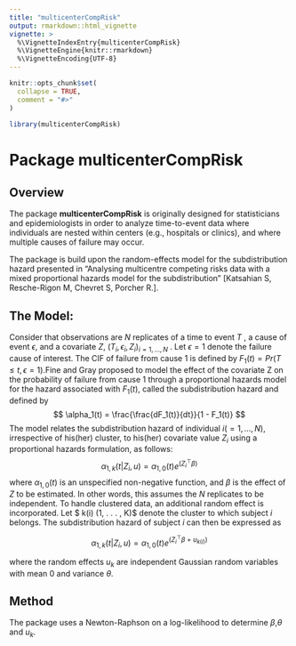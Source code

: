```yaml
---
title: "multicenterCompRisk"
output: rmarkdown::html_vignette
vignette: >
  %\VignetteIndexEntry{multicenterCompRisk}
  %\VignetteEngine{knitr::rmarkdown}
  %\VignetteEncoding{UTF-8}
---
```


```r
knitr::opts_chunk$set(
  collapse = TRUE,
  comment = "#>"
)
```

```r
library(multicenterCompRisk)
```

# Package multicenterCompRisk

## Overview

The package **multicenterCompRisk** is originally designed for statisticians and epidemiologists in order to analyze time-to-event data where individuals are nested within centers (e.g., hospitals or clinics), and where multiple causes of failure may occur.

The package is build upon the random-effects model for the subdistribution hazard presented in "Analysing multicentre competing risks data with a mixed proportional hazards model for the subdistribution" [Katsahian S, Resche-Rigon M, Chevret S, Porcher R.].

## The Model:

Consider that observations are $N$ replicates of a time to event $T$ , a cause of event $\epsilon$, and a covariate $Z$, $(T_i , \epsilon_i , Z_i )_{i=1,...,N}$ . Let $\epsilon=1$ denote the failure cause of interest.
The CIF of failure from cause 1 is defined by $F_1(t)= Pr(T \le t, \epsilon=1)$.Fine and Gray proposed to model the effect of the covariate Z on the probability of failure from cause 1 through a proportional hazards model for the hazard associated with $F_1(t)$, called the subdistribution hazard and
defined by
$$
\alpha_1(t) = \frac{\frac{dF_1(t)}{dt}}{1 - F_1(t)}
$$
The model relates the subdistribution hazard of individual $i (=1, . . . , N)$, irrespective of his(her)
cluster, to his(her) covariate value $Z_i$ using a proportional hazards formulation, as follows:
$$
\alpha_{1,k}(t | Z_i, u) = \alpha_{1,0}(t) e^{(Z_i^\top \beta)}
$$
where $\alpha_{1,0}(t)$ is an unspecified non-negative function, and $\beta$ is the effect of $Z$ to be estimated. In other words, this assumes the $N$ replicates to be independent.
To handle clustered data, an additional random effect is incorporated. Let $ k(i) \in (1, . . . , K)$ denote the cluster to which subject $i$ belongs. The subdistribution hazard of subject $i$ can then be expressed as

$$
\alpha_{1,k}(t | Z_i, u) = \alpha_{1,0}(t) e^{(Z_i^\top \beta \ + \ u_{k(i)})}
$$

where the random effects $u_k$ are independent Gaussian random variables with mean $0$ and variance $\theta$.

## Method

The package uses a Newton-Raphson on a log-likelihood to determine $\beta$,$\theta$ and $u_k$.

## 
